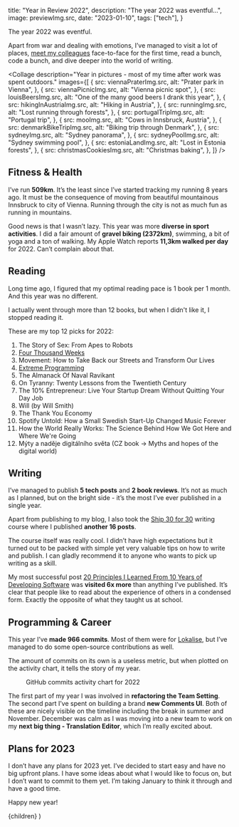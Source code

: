 
  title: "Year in Review 2022",
  description: "The year 2022 was eventful...",
  image: previewImg.src,
  date: "2023-01-10",
  tags: ["tech"],
}

The year 2022 was eventful.

Apart from war and dealing with emotions, I’ve managed to visit a lot of places, [meet my colleagues](https://www.linkedin.com/posts/lokalise_remotework-workfromanywhere-offsite-activity-6951514925630377984-VNfU) face-to-face for the first time, read a bunch, code a bunch, and dive deeper into the world of writing.

<Collage
  description="Year in pictures - most of my time after work was spent outdoors."
  images={[
    {
      src: viennaPraterImg.src,
      alt: "Prater park in Vienna",
    },
    {
      src: viennaPicnicImg.src,
      alt: "Vienna picnic spot",
    },
    {
      src: louisBeersImg.src,
      alt: "One of the many good beers I drank this year",
    },
    {
      src: hikingInAustriaImg.src,
      alt: "Hiking in Austria",
    },
    {
      src: runningImg.src,
      alt: "Lost running through forests",
    },
    {
      src: portugalTripImg.src,
      alt: "Portugal trip",
    },
    {
      src: mooImg.src,
      alt: "Cows in Innsbruck, Austria",
    },
    {
      src: denmarkBikeTripImg.src,
      alt: "Biking trip through Denmark",
    },
    {
      src: sydneyImg.src,
      alt: "Sydney panorama",
    },
    {
      src: sydneyPoolImg.src,
      alt: "Sydney swimming pool",
    },
    {
      src: estoniaLandImg.src,
      alt: "Lost in Estonia forests",
    },
    {
      src: christmasCookiesImg.src,
      alt: "Christmas baking",
    },
  ]}
/>

## Fitness & Health

I’ve run **509km**. It’s the least since I’ve started tracking my running 8 years ago. It must be the consequence of moving from beautiful mountainous Innsbruck to city of Vienna. Running through the city is not as much fun as running in mountains.

Good news is that I wasn’t lazy. This year was more **diverse in sport activities**. I did a fair amount of **gravel biking (2372km)**, swimming, a bit of yoga and a ton of walking. My Apple Watch reports **11,3km walked per day** for 2022. Can’t complain about that.

## Reading

Long time ago, I figured that my optimal reading pace is 1 book per 1 month. And this year was no different.

I actually went through more than 12 books, but when I didn't like it, I stopped reading it.

These are my top 12 picks for 2022:

1. The Story of Sex: From Apes to Robots
2. [Four Thousand Weeks](https://ondrejsevcik.com/blog/four-thousand-weeks)
3. Movement: How to Take Back our Streets and Transform Our Lives
4. [Extreme Programming](https://ondrejsevcik.com/blog/extreme-programming-explained)
5. The Almanack Of Naval Ravikant
6. On Tyranny: Twenty Lessons from the Twentieth Century
7. The 10% Entrepreneur: Live Your Startup Dream Without Quitting Your Day Job
8. Will (by Will Smith)
9. The Thank You Economy
10. Spotify Untold: How a Small Swedish Start-Up Changed Music Forever
11. How the World Really Works: The Science Behind How We Got Here and Where We're Going
12. Mýty a naděje digitálního světa (CZ book → Myths and hopes of the digital world)

## Writing

I’ve managed to publish **5 tech posts** and **2 book reviews**. It’s not as much as I planned, but on the bright side - it’s the most I’ve ever published in a single year.

Apart from publishing to my blog, I also took the [Ship 30 for 30](https://www.ship30for30.com/) writing course where I published **another 16 posts**.

The course itself was really cool. I didn’t have high expectations but it turned out to be packed with simple yet very valuable tips on how to write and publish. I can gladly recommend it to anyone who wants to pick up writing as a skill.

My most successful post [20 Principles I Learned From 10 Years of Developing Software](https://ondrejsevcik.com/blog/20-rules-in-10-years) was **visited 6x more** than anything I’ve published. It’s clear that people like to read about the experience of others in a condensed form. Exactly the opposite of what they taught us at school.

## Programming & Career

This year I’ve **made 966 commits**. Most of them were for [Lokalise](https://lokalise.com/), but I’ve managed to do some open-source contributions as well.

The amount of commits on its own is a useless metric, but when plotted on the activity chart, it tells the story of my year.

<Figure src={commitsImg} alt="GitHub commits activity chart for 2022">
  GitHub commits activity chart for 2022
</Figure>

The first part of my year I was involved in **refactoring the Team Setting**. The second part I’ve spent on building a brand **new Comments UI**. Both of these are nicely visible on the timeline including the break in summer and November. December was calm as I was moving into a new team to work on my **next big thing - Translation Editor**, which I’m really excited about.

## Plans for 2023

I don’t have any plans for 2023 yet. I’ve decided to start easy and have no big upfront plans. I have some ideas about what I would like to focus on, but I don’t want to commit to them yet. I’m taking January to think it through and have a good time.

Happy new year!

  <BlogPostLayout meta={meta}>{children}</BlogPostLayout>
)
